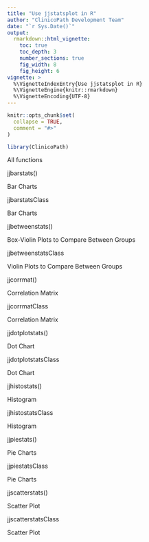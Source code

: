 ```yaml
---
title: "Use jjstatsplot in R"
author: "ClinicoPath Development Team"
date: "`r Sys.Date()`"
output: 
  rmarkdown::html_vignette:
    toc: true
    toc_depth: 3
    number_sections: true
    fig_width: 8
    fig_height: 6
vignette: >
  %\VignetteIndexEntry{Use jjstatsplot in R}
  %\VignetteEngine{knitr::rmarkdown}
  %\VignetteEncoding{UTF-8}
---
```


```r
knitr::opts_chunk$set(
  collapse = TRUE,
  comment = "#>"
)
```

```r
library(ClinicoPath)
```


All functions

jjbarstats()
	

Bar Charts

jjbarstatsClass
	

Bar Charts

jjbetweenstats()
	

Box-Violin Plots to Compare Between Groups

jjbetweenstatsClass
	

Violin Plots to Compare Between Groups

jjcorrmat()
	

Correlation Matrix

jjcorrmatClass
	

Correlation Matrix

jjdotplotstats()
	

Dot Chart

jjdotplotstatsClass
	

Dot Chart

jjhistostats()
	

Histogram

jjhistostatsClass
	

Histogram

jjpiestats()
	

Pie Charts

jjpiestatsClass
	

Pie Charts

jjscatterstats()
	

Scatter Plot

jjscatterstatsClass
	

Scatter Plot

